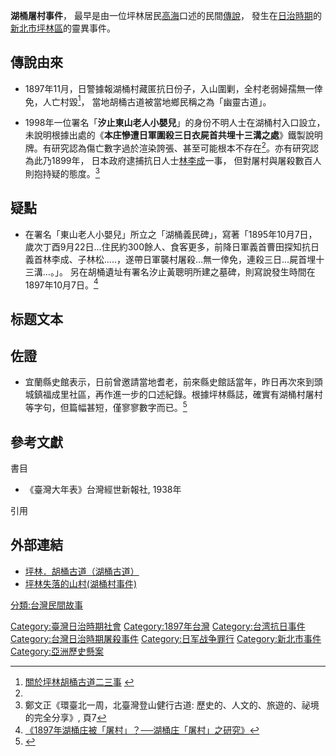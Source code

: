 {{原創研究}}

'''湖桶屠村事件'''， 最早是由一位坪林居民[[高海|高海]]口述的民間[[傳說|傳說]]， 發生在[[台灣日治時期|日治時期]]的[[新北市|新北市]][[坪林區|坪林區]]的靈異事件。

==傳說由來==

* 1897年11月，日警據報湖桶村藏匿抗日份子，入山圍剿，全村老弱婦孺無一倖免，人亡村毀<ref>[http://www.sinew.idv.tw/cul1/cul32%E9%BB%83%E8%81%B0%E6%98%8E.htm 關於坪林胡桶古道二三事] {{Wayback|url=http://www.sinew.idv.tw/cul1/cul32%E9%BB%83%E8%81%B0%E6%98%8E.htm |date=20150827234346 }}</ref>， 當地胡桶古道被當地鄉民稱之為「幽靈古道」。

*1998年一位署名「'''汐止東山老人小嬰兒'''」的身份不明人士在湖桶村入口設立， 未說明根據出處的《'''本庄慘遭日軍圍殺三日衣屍首共埋十三溝之處'''》鐵製說明牌。有研究認為傷亡數字過於渲染誇張、甚至可能根本不存在<ref name="屠"/>。亦有研究認為此乃1899年， 日本政府逮捕抗日人士[[林李成|林李成]]一事， 但對屠村與屠殺數百人則抱持疑的態度。<ref>鄭文正《環臺北一周，北臺灣登山健行古道: 歷史的、人文的、旅遊的、祕境的完全分享》, 頁7</ref>

==疑點==
*在署名「東山老人小嬰兒」所立之「湖桶義民碑」，寫著「1895年10月7日，歲次丁酉9月22日…住民約300餘人、食客更多，前降日軍義首曹田探知抗日義首林李成、子林松.....，遂帶日軍襲村屠殺…無一倖免，連殺三日…屍首埋十三溝…。」。 另在胡桶遺址有署名汐止黃聰明所建之墓碑，則寫說發生時間在1897年10月7日。<ref>[http://59-120-215-226.hinet-ip.hinet.net/DiscussLoad.aspx?code=14E5892B19BC64E5EA6D74C8B8E7C7F061342881C0638BA0           《1897年湖桶庄被「屠村」？──湖桶庄「屠村」之研究》]{{dead link|date=2018年3月 |bot=InternetArchiveBot |fix-attempted=yes }}</ref>

== 标题文本 ==
==佐證==

*宜蘭縣史館表示，日前曾邀請當地耆老，前來縣史館話當年，昨日再次來到頭城鎮福成里社區，再作進一步的口述紀錄。根據坪林縣誌，確實有湖桶村屠村等字句，但篇幅甚短，僅寥寥數字而已。<ref>{{Cite web|title=[流傳百年的鄉野義民傳說] 湖桶屠村疑案|url=https://ohsir.tw/6215/|access-date=2021-06-09|date=2020-03-24|last=唐嘉邦|work=重大歷史懸疑案件調查辦公室|language=zh-TW|archive-date=2021-06-09|archive-url=https://web.archive.org/web/20210609100708/https://ohsir.tw/6215/|dead-url=no}}</ref>

==參考文獻==

;書目
*《臺灣大年表》台灣經世新報社, 1938年

;引用
<div class="references-small">
<references/>
</div>

==外部連結==
*[http://www.tonyhuang39.com/tony0134.html 坪林．胡桶古道（湖桶古道）] {{Wayback|url=http://www.tonyhuang39.com/tony0134.html |date=20111224155826 }}
*[http://www.bfg2007.com/data/1/0605011.htm 坪林失落的山村(湖桶村事件)] {{Wayback|url=http://www.bfg2007.com/data/1/0605011.htm |date=20140430022953 }}

[[Category:臺灣日治時期社會|Category:臺灣日治時期社會]]
[[Category:1897年台灣|Category:1897年台灣]]
[[Category:台湾抗日事件|Category:台湾抗日事件]]
[[Category:台灣日治時期屠殺事件|Category:台灣日治時期屠殺事件]]
[[Category:日军战争罪行|Category:日军战争罪行]]
[[Category:新北市事件|Category:新北市事件]]
[[分類:台灣民間故事|分類:台灣民間故事]]
[[Category:亞洲歷史懸案|Category:亞洲歷史懸案]]
